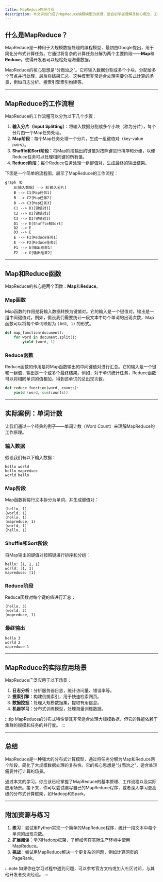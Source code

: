 ```yaml
---
title: MapReduce原理介绍
description: 本文详细介绍了MapReduce编程模型的原理，适合初学者理解其核心概念、工作流程以及实际应用场景。
---
```


## 什么是MapReduce？

MapReduce是一种用于大规模数据处理的编程模型，最初由Google提出，用于简化分布式计算任务。它通过将复杂的计算任务分解为两个主要阶段——**Map**和**Reduce**，使得开发者可以轻松处理海量数据。

MapReduce的核心思想是“分而治之”。它将输入数据分割成多个小块，分配给多个节点并行处理，最后将结果汇总。这种模型非常适合处理需要分布式计算的场景，例如日志分析、搜索引擎索引构建等。

---

## MapReduce的工作流程

MapReduce的工作流程可以分为以下几个步骤：

1. **输入分片（Input Splitting）**：将输入数据分割成多个小块（称为分片），每个分片由一个Map任务处理。
2. **Map阶段**：每个Map任务处理一个分片，生成一组键值对（key-value pairs）。
3. **Shuffle和Sort阶段**：将Map阶段输出的键值对按照键进行排序和分组，以便Reduce任务可以处理相同键的所有值。
4. **Reduce阶段**：每个Reduce任务处理一组键值对，生成最终的输出结果。

下面是一个简单的流程图，展示了MapReduce的工作流程：

```mermaid
graph TD
    A[输入数据] --> B[输入分片]
    B --> C1[Map任务1]
    B --> C2[Map任务2]
    B --> C3[Map任务3]
    C1 --> D1[键值对1]
    C2 --> D2[键值对2]
    C3 --> D3[键值对3]
    D1 --> E[Shuffle和Sort]
    D2 --> E
    D3 --> E
    E --> F1[Reduce任务1]
    E --> F2[Reduce任务2]
    F1 --> G[输出结果1]
    F2 --> G[输出结果2]
```

---

## Map和Reduce函数

MapReduce的核心是两个函数：**Map**和**Reduce**。

### Map函数

Map函数的作用是将输入数据转换为键值对。它的输入是一个键值对，输出是一组中间键值对。例如，假设我们需要统计一段文本中每个单词的出现次数，Map函数可以将每个单词映射为 `(单词, 1)` 的形式。

```python
def map_function(document):
    for word in document.split():
        yield (word, 1)
```

### Reduce函数

Reduce函数的作用是将Map函数输出的中间键值对进行汇总。它的输入是一个键和一组值，输出是一个或多个最终结果。例如，对于单词统计任务，Reduce函数可以将相同单词的值相加，得到该单词的总出现次数。

```python
def reduce_function(word, counts):
    yield (word, sum(counts))
```

---

## 实际案例：单词计数

让我们通过一个经典的例子——单词计数（Word Count）来理解MapReduce的工作原理。

### 输入数据

假设我们有以下输入数据：

```
hello world
hello mapreduce
world hello
```

### Map阶段

Map函数将每行文本拆分为单词，并生成键值对：

```
(hello, 1)
(world, 1)
(hello, 1)
(mapreduce, 1)
(world, 1)
(hello, 1)
```

### Shuffle和Sort阶段

将Map输出的键值对按照键进行排序和分组：

```
hello: [1, 1, 1]
world: [1, 1]
mapreduce: [1]
```

### Reduce阶段

Reduce函数对每个键的值进行汇总：

```
(hello, 3)
(world, 2)
(mapreduce, 1)
```

### 最终输出

```
hello 3
world 2
mapreduce 1
```

---

## MapReduce的实际应用场景

MapReduce广泛应用于以下场景：

1. **日志分析**：分析服务器日志，统计访问量、错误率等。
2. **搜索引擎**：构建倒排索引，用于快速检索网页。
3. **数据挖掘**：处理大规模数据集，提取有用信息。
4. **机器学习**：分布式训练模型，处理海量训练数据。

:::tip
MapReduce的分布式特性使其非常适合处理大规模数据，但它的性能依赖于集群的规模和任务的并行度。
:::

---

## 总结

MapReduce是一种强大的分布式计算模型，通过将任务分解为Map和Reduce两个阶段，简化了大规模数据处理的复杂性。它的核心思想是“分而治之”，适合处理需要并行计算的场景。

通过本文的学习，你应该已经掌握了MapReduce的基本原理、工作流程以及实际应用场景。接下来，你可以尝试编写自己的MapReduce程序，或者深入学习更高级的分布式计算框架，如Hadoop和Spark。

---

## 附加资源与练习

1. **练习**：尝试用Python实现一个简单的MapReduce程序，统计一段文本中每个单词的出现次数。
2. **扩展阅读**：学习Hadoop框架，了解如何在实际生产环境中使用MapReduce。
3. **挑战**：尝试用MapReduce解决一个更复杂的问题，例如计算网页的PageRank。

:::note
如果你在学习过程中遇到问题，可以参考官方文档或加入社区讨论，与其他开发者交流经验。
:::